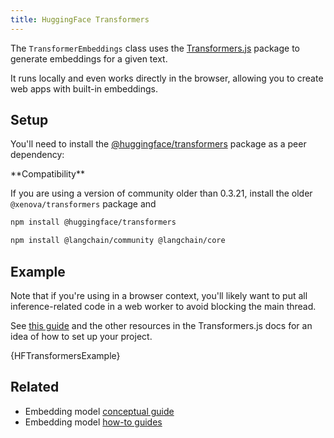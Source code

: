 ```yaml
---
title: HuggingFace Transformers
---
```


The `TransformerEmbeddings` class uses the [Transformers.js](https://huggingface.co/docs/transformers.js/index) package to generate embeddings for a given text.

It runs locally and even works directly in the browser, allowing you to create web apps with built-in embeddings.

## Setup

You'll need to install the [@huggingface/transformers](https://www.npmjs.com/package/@huggingface/transformers) package as a peer dependency:

<Tip>
**Compatibility**

If you are using a version of community older than 0.3.21, install the older `@xenova/transformers` package and
</Tip>

```bash npm2yarn
npm install @huggingface/transformers
```

<IntegrationInstallTooltip/>

```bash npm2yarn
npm install @langchain/community @langchain/core
```

## Example

Note that if you're using in a browser context, you'll likely want to put all inference-related code in a web worker to avoid
blocking the main thread.

See [this guide](https://huggingface.co/docs/transformers.js/tutorials/next) and the other resources in the Transformers.js docs for an idea of how to
set up your project.


<CodeBlock language="typescript">{HFTransformersExample}</CodeBlock>

## Related

- Embedding model [conceptual guide](/oss/concepts/embedding_models)
- Embedding model [how-to guides](/oss/how-to/#embedding-models)

